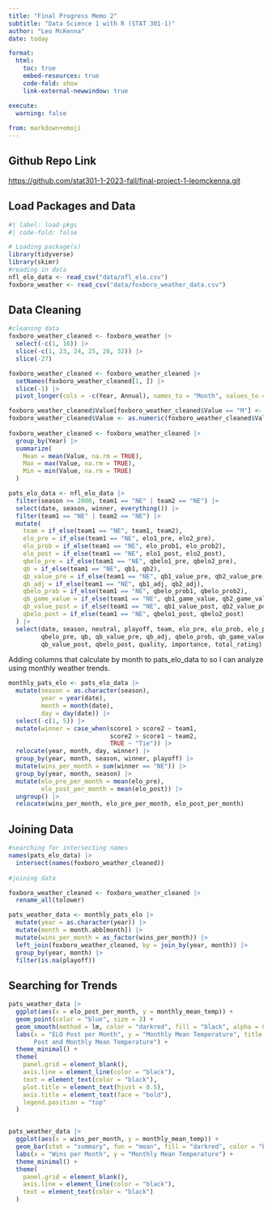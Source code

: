 ```yaml
---
title: "Final Progress Memo 2"
subtitle: "Data Science 1 with R (STAT 301-1)"
author: "Leo McKenna"
date: today

format:
  html:
    toc: true
    embed-resources: true
    code-fold: show
    link-external-newwindow: true

execute:
  warning: false
  
from: markdown+emoji 
---
```


::: {.callout-tip icon=false}

## Github Repo Link

[https://github.com/stat301-1-2023-fall/final-project-1-leomckenna.git](https://github.com/stat301-1-2023-fall/final-project-1-leomckenna.git)

:::

## Load Packages and Data

```r
#| label: load-pkgs
#| code-fold: false

# Loading package(s)
library(tidyverse)
library(skimr)
#reading in data
nfl_elo_data <- read_csv("data/nfl_elo.csv")
foxboro_weather <- read_csv("data/foxboro_weather_data.csv")

```

## Data Cleaning

```r
#cleaning data
foxboro_weather_cleaned <- foxboro_weather |> 
  select(-c(1, 16)) |> 
  slice(-c(1, 23, 24, 25, 26, 32)) |> 
  slice(-27)

foxboro_weather_cleaned <- foxboro_weather_cleaned |> 
  setNames(foxboro_weather_cleaned[1, ]) |> 
  slice(-1) |> 
  pivot_longer(cols = -c(Year, Annual), names_to = "Month", values_to = "Value") 

foxboro_weather_cleaned$Value[foxboro_weather_cleaned$Value == "M"] <- NA
foxboro_weather_cleaned$Value <- as.numeric(foxboro_weather_cleaned$Value)
  
foxboro_weather_cleaned <- foxboro_weather_cleaned |>   
  group_by(Year) |> 
  summarize(
    Mean = mean(Value, na.rm = TRUE),
    Max = max(Value, na.rm = TRUE),
    Min = min(Value, na.rm = TRUE)
  ) 

```

```r
pats_elo_data <- nfl_elo_data |> 
  filter(season >= 2000, team1 == "NE" | team2 == "NE") |> 
  select(date, season, winner, everything()) |> 
  filter(team1 == "NE" | team2 == "NE") |> 
  mutate(
    team = if_else(team1 == "NE", team1, team2),
    elo_pre = if_else(team1 == "NE", elo1_pre, elo2_pre),
    elo_prob = if_else(team1 == "NE", elo_prob1, elo_prob2),
    elo_post = if_else(team1 == "NE", elo1_post, elo2_post),
    qbelo_pre = if_else(team1 == "NE", qbelo1_pre, qbelo2_pre),
    qb = if_else(team1 == "NE", qb1, qb2),
    qb_value_pre = if_else(team1 == "NE", qb1_value_pre, qb2_value_pre),
    qb_adj = if_else(team1 == "NE", qb1_adj, qb2_adj),
    qbelo_prob = if_else(team1 == "NE", qbelo_prob1, qbelo_prob2),
    qb_game_value = if_else(team1 == "NE", qb1_game_value, qb2_game_value),
    qb_value_post = if_else(team1 == "NE", qb1_value_post, qb2_value_post),
    qbelo_post = if_else(team1 == "NE", qbelo1_post, qbelo2_post)
  ) |> 
  select(date, season, neutral, playoff, team, elo_pre, elo_prob, elo_post,
         qbelo_pre, qb, qb_value_pre, qb_adj, qbelo_prob, qb_game_value,
         qb_value_post, qbelo_post, quality, importance, total_rating)
```

Adding columns that calculate by month to pats_elo_data to so I can analyze using monthly weather trends.
```r


monthly_pats_elo <- pats_elo_data |> 
  mutate(season = as.character(season),
         year = year(date),
         month = month(date),
         day = day(date)) |> 
  select(-c(1, 5)) |> 
  mutate(winner = case_when(score1 > score2 ~ team1,
                            score2 > score1 ~ team2,
                            TRUE ~ "Tie")) |> 
  relocate(year, month, day, winner) |> 
  group_by(year, month, season, winner, playoff) |> 
  mutate(wins_per_month = sum(winner == "NE")) |> 
  group_by(year, month, season) |> 
  mutate(elo_pre_per_month = mean(elo_pre),
         elo_post_per_month = mean(elo_post)) |> 
  ungroup() |> 
  relocate(wins_per_month, elo_pre_per_month, elo_post_per_month)
```


## Joining Data

```r
#searching for intersecting names
names(pats_elo_data) |> 
  intersect(names(foxboro_weather_cleaned))
  
#joining data

foxboro_weather_cleaned <- foxboro_weather_cleaned |> 
  rename_all(tolower) 

pats_weather_data <- monthly_pats_elo |> 
  mutate(year = as.character(year)) |> 
  mutate(month = month.abb[month]) |> 
  mutate(wins_per_month = as_factor(wins_per_month)) |> 
  left_join(foxboro_weather_cleaned, by = join_by(year, month)) |> 
  group_by(year, month) |> 
  filter(is.na(playoff))
```

## Searching for Trends

```r
pats_weather_data |> 
  ggplot(aes(x = elo_post_per_month, y = monthly_mean_temp)) +
  geom_point(color = "blue", size = 3) +
  geom_smooth(method = lm, color = "darkred", fill = "black", alpha = 0.2) +
  labs(x = "ELO Post per Month", y = "Monthly Mean Temperature", title = "Relationship between ELO 
       Post and Monthly Mean Temperature") +
  theme_minimal() +
  theme(
    panel.grid = element_blank(),
    axis.line = element_line(color = "black"),
    text = element_text(color = "black"),
    plot.title = element_text(hjust = 0.5),
    axis.title = element_text(face = "bold"),
    legend.position = "top"
  )


pats_weather_data |> 
  ggplot(aes(x = wins_per_month, y = monthly_mean_temp)) +
  geom_bar(stat = "summary", fun = "mean", fill = "darkred", color = "black", alpha = 0.7) +
  labs(x = "Wins per Month", y = "Monthly Mean Temperature") +
  theme_minimal() +
  theme(
    panel.grid = element_blank(),
    axis.line = element_line(color = "black"),
    text = element_text(color = "black")
  )
```

